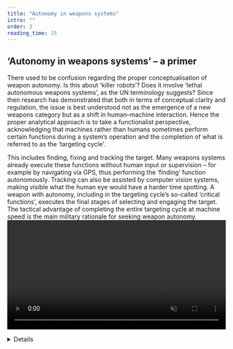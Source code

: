```yaml
---
title: "Autonomy in weapons systems"
intro: ""
order: 3
reading_time: 15
---
```


## ‘Autonomy in weapons systems’ – a primer

<LectureVideo smil="/lu15/HSFK-PC_LU15-CH04_08d_240524.smil" provider="video-stream">
  There used to be confusion regarding the proper conceptualisation of weapon autonomy. Is this about ‘killer robots’? Does it involve ‘lethal autonomous weapons systems’, as the UN terminology suggests? Since then research has demonstrated that both in terms of conceptual clarity and regulation, the issue is best understood not as the emergence of a new weapons category but as a shift in human–machine interaction. Hence the proper analytical approach is to take a functionalist perspective, acknowledging that machines rather than humans sometimes perform certain functions during a system’s operation and the completion of what is referred to as the ‘targeting cycle’.

  This includes finding, fixing and tracking the target. Many weapons systems already execute these functions without human input or supervision – for example by navigating via GPS, thus performing the ‘finding’ function autonomously. Tracking can also be assisted by computer vision systems, making visible what the human eye would have a harder time spotting. A weapon with autonomy, including in the targeting cycle’s so-called ‘critical functions’, executes the final stages of selecting and engaging the target. The tactical advantage of completing the entire targeting cycle at machine speed is the main military rationale for seeking weapon autonomy.
  <video width="100%" autoPlay loop muted playsInline controls>
    <source src="/Assets/LU15_PC04-TeargetCycle-outputWEB---web.mp4" type="video/mp4" />
    Your browser does not support the video tag.
  </video>

  <DetailsGroup numbered>
    <Details summary="Find">

      This phase involves identifying potential targets using various intelligence sources, such as surveillance, reconnaissance, or other sensor data. Depending on the context, it also involves moving into the area of operations. Patterns, movements, and signatures are analyzed to detect threats or mission-relevant targets.

    </Details>
    <Details summary="Fix">

      Once a potential target is identified, efforts focus on precisely locating and confirming its position and distinguishing it from other potential targets as well as civilian infrastructure or personnel. This may include cross-referencing intelligence from multiple sources.

    </Details>
    <Details summary="Track">

      After fixing the target, continuous monitoring begins to maintain situational awareness. This phase ensures the target remains in sight and assesses its movement, behavior, and potential changes in threat level.

    </Details>
    <Details summary="Select">

      Decision-makers evaluate whether the target should be engaged based on rules of engagement (ROE), collateral damage assessments, and mission objectives. This step includes selecting the appropriate weapon system or platform for engagement.

    </Details>
    <Details summary="Engage">

      The final phase involves executing the engagement, neutralizing or destroying the target as per mission requirements. Post-engagement analysis follows to confirm effects and assess any necessary follow-up actions.

    </Details>
  </DetailsGroup>

  But since this is also where thorny ethical, legal and security issues come into play, weapon autonomy is best understood – and defined – as the selection and engagement of targets without human intervention. Note that attempting to delineate autonomy from automation is unnecessary. The terms can be used interchangeably. The crux of the matter is not whether a system is considered automatic or autonomous, but what targets it attacks and under what circumstances. After all, autonomy/automation in the critical functions of weapons systems is not new. It predates the weapon autonomy debate and what we now call AI. Weapon autonomy is also not necessarily problematic, as it can be used – and indeed has been for decades – for defeating incoming munitions to save lives.

  <Figure
    size="medium"
    src="Phalanx.jpeg"
    caption="Defensive system Phalanx aboard USS Jason Dunham"
    credit="Paraxade/Wiki Commons/ CC0 1.0 Universal"
    alt="The Phalanx defensive system. The grey barrel is pointing out of the picture, a large white ammunition container can be seen at the top.  "
    license=""
  ></Figure>
  The key question regarding weapon autonomy is thus not how to define a new weapon category, but who or what – human or machine – is performing the critical functions of the targeting cycle, depending on the operational context, that is, against whom or what, where and when force is being used. Without sound answers to this question – without regulating the application of weapon autonomy in a way that ensures meaningful human control over the use of force – the military advantages could be outweighed by the risky legal, ethical and security implications of weapon autonomy[^1]

</LectureVideo>
<Tabs>
  <Tab title="Ground: Type-X UGV">
    <Figure
      size="medium"
      src="TypeX_RCV.jpg"
      caption="Type-X UGV. "
      credit="Milrem Robotics, CC BY-SA 4.0"
      alt="TA tank with a small cannon and the inscription ‘Milram Robotics’ in a meadow with tall grass. Small trees can be seen in the background."
      license=""
    ></Figure>

    Type-X is an in-development 12-tonne class unmanned ground vehicle (UGV) made by the Estonian manufacturer Milrem Robotics. Its modular design allows it to carry various weapons systems, such as autocannons, mortars, anti-tank missiles and more. Its ‘Follow me’ mode allows autonomous movement, shifting the first step of the targeting cycle from human to machine.
  </Tab>
  <Tab title="Air: X-47B">
    <Figure
      size="medium"
      src="x47.jpg"
      caption="X-47B"
      credit="US Department of Defense. "
      alt="A photo taken from an angle above shows a strangely shaped aircraft without a cockpit on an aircraft carrier. You can see water in the background. People in the background appear small compared to the aircraft, but the size of the aircraft is difficult to estimate."
      license=""
    ></Figure>

    The US Navy’s X-47B was a technology demonstrator run within the Unmanned Carrier-Launched Airborne Surveillance and Strike (UCLASS) system development programme in the early 2010s. The stealthy, subsonic, carrier-based drone demonstrated autonomous take-off and landing as well as mid-air refueling. This testbed was unarmed. Its successor, the MQ-25 Stingray, is a refuelling as well as intelligence, surveillance and reconnaissance platform. Future systems might have strike capabilities.
  </Tab>
  <Tab title="Sea: CARACaS">

      <Figure
        size="medium"
        src="caracas.JPG"
        caption="CARACaS"
        credit="US Navy photo by Mass Communication Sp ecialist 2nd Class John Paul Kotar. "
        alt="Aerial view of four boats travelling in a slightly staggered formation next to each other. The previous course of the boats can be clearly seen through the churned-up water behind them and runs parallel."
        license=""
      ></Figure>

    CARACaS – which is short for Control Architecture for Robotic Agent Command Sensing – is a module that provides command, control and sensing capabilities to turn a regular (armed) boat into a remotely piloted sea vehicle. When deployed as a swarm, armed CARACaS-controlled boats can autonomously coordinate their behaviour to patrol an area or even defend a convoy against attackers.
  </Tab>
</Tabs>

Arriving at a multilateral consensus on new binding international law regarding autonomy in weapons systems is difficult, mostly due to the enormous military significance ascribed to the issue. This pertains to consensus between the five permanent members of the UN Security Council, but also to other countries with technologically advanced militaries such as, to name just three examples, Israel, Japan and Australia. This hurdle itself is not new, of course. It is something that was observed in other regulatory processes in the recent past, such as those on landmines, cluster munitions and blinding laser weapons, with the latter being achieved within the framework of the United Nations in Geneva. That said, blinding lasers always represented an exotic niche capability that states could forego at no perceived significant military cost. Landmines and cluster munitions, too, had specific fields of use and were dispensable or at least partly substitutable in the eyes of many states. This is not the case with weapon autonomy. Its impact is perceived to be game-changing for militaries around the globe, comparable to the transition from the horse to the internal combustion engine, and sometimes even mentioned in the same breath as gunpowder and nuclear weapons.

## Legal, ethical and security implications of autonomy in weapons systems
### Legal implications

A reliable autonomous completion of the targeting cycle that is compliant with the obligations of international humanitarian law (IHL) is not yet feasible from a technological point of view. Few if any representatives of the relevant technical fields believe it to be currently possible for a machine to reliably discriminate between legal and non-legal targets (e.g. between combatants and civilians – which can be extremely difficult, even for humans, because it depends on context and an understanding of social meaning) and make assessments as to the appropriateness of using military means. Moreover, pattern recognition systems based on deep neural networks, which represent the current state-of-the-art in the field of automated image recognition, have proved to be extremely susceptible to manipulation.[^2]

There is considerable legal debate concerning weapon autonomy. Since errors due to software and hardware or the fog of war as well as enemy influence are unavoidable, Lethal Autonomous Weapons Systems (LAWS) carry the risk of causing undue harm for civilians and creating an unacceptable ‘responsibility gap’ in the event of IHL violations. And since the current body of law addresses humans, prompting them to make decisions, simply delegating these same decisions to machines, which are not subjects under the law, seems improper – and makes the creation of new law a prerequisite.[^3]

### Ethical Implications

Some researchers contend that viewing weapon autonomy solely through the lens of IHL misses the key point – namely that the delegation of kill decisions infringes on a more fundamental norm: human dignity. The narrow focus on discrimination implies that, as long as civilians remain unharmed, attacking combatants using algorithms could be acceptable. But combatants, too, are imbued with human dignity – and being killed by a mindless machine that is not a moral agent is infringing on that dignity. Algorithmic targeting of humans reduces them to data points and strips them of their right to be recognised as fellow human beings when they are wounded or killed. This matters, especially from a wider societal point of view, because modern warfare, particularly in democracies, is already decoupling societies from war in terms of political and financial costs. A society that also outsources moral costs by no longer even concerning itself with the act of killing, with no individual combatant burdened by the accompanying responsibility, risks losing touch with not only democratic norms but fundamental humanitarian norms as well[^4]

### Security Implications

A strategically relevant implication of machines completing the targeting cycle autonomously is that it might become impossible for humans to intervene as a circuit breaker if operations at machine speed go awry. Weapon autonomy runs the risk of unpredictable outcomes, with a real possibility of swift and unwanted escalations from crisis to war, or, within existing armed conflicts, to higher levels of violence. This risk of ‘flash wars’ is perceived as the biggest incentive for regulation in many countries around the world. This risk is not a problem way off in the distant future. At the Dubai Airshow in 2019, the then chief of staff of the US Air Force, General David Goldfein, presented the simulated engagement of an enemy navy vessel with a next-to-fully automated kill chain. The vessel was first picked up by a satellite, then target data was relayed to airborne surveillance as well as command and control assets. A US Navy destroyer was then tasked with firing a missile, the only point at which this targeting cycle now involved a human decision, with the rest of the ‘kill chain ... completed machine to machine, at the speed of light’.[^5]

## The Arms Control Debate at the United Nations

Awareness regarding the implications of weapon autonomy started in expert circles and developed into a fixed field of research in the 2000s. An important milestone in achieving wider recognition of the subject was the formation of [the International Committee for Robot Arms Control (ICRAC)](https://www.icrac.net/) in 2009 and its first international conference in Berlin in 2010

    <Figure
      size="medium"
      src="ICRAC-meeeting-Berlin-2010.webp"
      caption="Group photo of the participants at the first ICRAC conference, October 2010"
      credit="Courtesy of ICRAC"
      alt="Group portrait with a total of 32 white people in three rows, including three women."
      license=""
    ></Figure>

The ICRAC is a global network of scholars (of which Frank Sauer has been a member since 2010) working on the topic from the vantage point of their various disciplines. In 2012, the United States’ Department of Defense presented the first doctrine on autonomy in weapons systems, lending additional credibility to the issue but at the same time also drawing criticism.

Prompted by ICRAC and the concerns voiced by the scientific community, the non-governmental organisation (NGO) Human Rights Watch, a key player in past humanitarian disarmament processes, began forming a global civil society coalition of NGOs – the Campaign to Stop Killer Robots. Its first goal was to get the issue on and further up the arms control and disarmament agenda of the UN in Geneva. It succeeded in doing so with extraordinary swiftness in 2014, and the Convention on Certain Conventional Weapons (CCW) became the diplomatic and scholarly focal point of the global discussion surrounding autonomy in weapons systems.

The issue of weapon autonomy has now been discussed at the CCW for more than ten years under the rubric of ‘Lethal Autonomous Weapons Systems’ (LAWS). It should be noted that the term ‘LAWS’ is problematic. After all, neither ‘lethality’ nor ‘autonomy’ are decisive factors in the debate. The military application of non-lethal force raises concerns as well (take the prohibition of blinding lasers as just one example), and the term ‘autonomy’, philosophically speaking, inappropriately anthropomorphises machines that have limited agency and are incapable of reasoning and reflecting, let alone taking on responsibility. The term ‘automation’ could just as well be used to describe what is happening, namely the delegation of critical functions from humans to machines. This is what the focus should be on, irrespective of the semantic battles still being fought around the issue.

    <Figure
      size="medium"
      src="laws-meeting.jpg"
      caption="Informal expert meeting on LAWS at the CCW 2016. "
      credit="Frank Sauer"
      alt="icture taken from far back in a large conference room. You can see many people from behind, looking in the direction of a stage and  very large projector screen in the middle of the picture. In front of the screen on the stage you can see a small panel with several people who cannot be individually identified."
      license=""
    ></Figure>

Luckily, the functional understanding introduced above has gained considerable traction at the UN level. It has been adopted by the United States in their doctrine, the International Committee of the Red Cross (ICRC) in its position papers and by a majority of civil society organisations, scholars and diplomats. Generally speaking, we are slowly but surely seeing more evidence of convergence in diplomatic talks, resulting in much less ‘talking past each other’ with regard to the regulatory challenge and how to address it. Convergence is also observable regarding the contours of a potential regulation. A two-tiered approach combining prohibitions and regulations is being discussed by many as a promising structure.

One, specific applications of weapon autonomy are unacceptable to many members of the international community and would thus be prohibited. The ICRC and numerous states suggest that this pertains to all weapons with human target profiles as well as those with potentially unforeseeable or indiscriminate effects on the battlefield due to them being uncontrollable.

Two, autonomous application of force against target profiles other than those intended to represent humans, such as various military objects, is acceptable but requires certain limits and constraints, that is, positive obligations to minimise ethical risks, ensure compliance with IHL and address security and safety concerns. Those limits and constraints can be temporal or spatial and are generally speaking subsumed under the notion that ‘meaningful human control’ must be preserved in the design of a weapons system, along with adequate tactics, techniques and procedures for use.

It is however crucial to state that there is no such thing as ‘one-size-fits-all meaningful human control’. Operationalising human control is a case-by-case process. Human control also has to be ‘baked into’ the system at the design stage. Hence, understanding the human element as human control both ‘by design’ and ‘in use’ means that a need to differentiate arises. On the one hand, defending against lifeless incoming munitions remains one application of autonomy that can rely on a weapon’s critical functions being performed without human intervention, provided that decision is delegated to a machine set up with the spatial and temporal limits that are appropriate in the operational context. On the other hand, selecting and engaging targets in a cluttered environment at points in time that are hard to ascertain in advance requires much greater human judgment and agency. In other words, in this case humans have to decide with what, when and where to engage, particularly when an application of military force could endanger human life.

In sum, while the conceptual struggles around weapon autonomy are less of a pressing concern nowadays, the struggle to muster the political will to enact regulation at the UN level is still ongoing.


[^1]: Sauer, Frank. 2021. “Stepping back from the brink: Why multilateral regulation of autonomy in weapons systems is difficult, yet imperative and feasible”, in: International Review of the Red Cross 102 (913): 235–59.
[^2]: Sauer, Frank. 2022. “The military rationale for AI”, in: Schörnig, Niklas/Reinhold, Thomas (eds): Armament, Arms Control and Artificial Intelligence: The Impact of Software, Machine Learning and Artificial Intelligence on Armament and Arms Control, 27–38.
[^3]: International Committee of the Red Cross 2021: ICRC position on autonomous weapons systems, Geneva.
[^4]: Rosert, Elvira/Sauer, Frank. 2019. “Prohibiting Autonomous Weapons: Put Human Dignity First”, in: Global Policy 10 (3): 370–75.
[^5]: Video: 'Here’s How the US Air Force Is Automating the Future Kill Chain', Defense News, 2019, available at: https://www.defensenews.com/video/2019/11/16/heres-how-the-us-air-force-is-automating-the-future-kill-chain-dubai-airshow-2019/.
